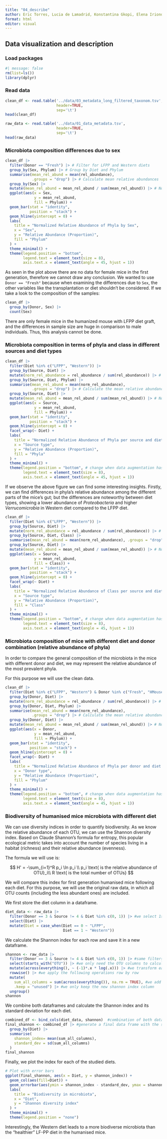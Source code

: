 ```yaml
---
title: "04_describe"
author: Eric Torres, Lucia de Lamadrid, Konstantina Gkopi, Elena Iriondo and Jorge Santiago
format: html
editor: visual
---
```


## Data visualization and description

### Load packages

```r
#| message: false 
rm(list=ls())
library(dplyr) 
```

### Read data

```r
clean_df <- read.table('../data/03_metadata_long_filtered_taxonom.tsv', 
                       header=TRUE, 
                       sep='\t')
head(clean_df)
```

```r
raw_data <- read.table('../data/01_data_metadata.tsv', 
                       header=TRUE, 
                       sep='\t')
head(raw_data)
```

### Microbiota composition differences due to sex

```r
clean_df |> 
  filter(Donor == "Fresh") |> # Filter for LFPP and Western diets
  group_by(Sex, Phylum) |> # Group by Diet and Phylum
  summarise(mean_rel_abund = mean(rel_abundance), 
            .groups = "drop") |> # Calculate mean relative abundances
  group_by(Sex) |> 
  mutate(mean_rel_abund = mean_rel_abund / sum(mean_rel_abund)) |> # Normalize mean abundances so that the total for each diet is 1
  ggplot(aes(x = Sex,
             y = mean_rel_abund,
             fill = Phylum)) + 
  geom_bar(stat = "identity",
           position = "stack") +
  geom_hline(yintercept = 0) +
  labs(
    title = "Normalized Relative Abundance of Phyla by Sex",
    x = "Sex",
    y = "Relative Abundance (Proportion)",
    fill = "Phylum"
  ) +
  theme_minimal() +
  theme(legend.position = "bottom", 
        legend.text = element_text(size = 8),
        axis.text.x = element_text(angle = 45, hjust = 1))


```

As seen in the plot above there are no data for female mice in the first generation, therefore we cannot draw any conclusion. We wanted to use `Donor == "Fresh"` because when examining the differences due to `Sex`, the other variables like the transplantation or diet shouldn't be considered. If we take a look to the composition of the samples:

```r
clean_df |> 
  group_by(Donor, Sex) |> 
  count(Sex)
```

There are only female mice in the humanized mouse with LFPP diet graft, and the differences in sample size are huge in comparison to male individuals. Thus, this analysis cannot be done.

### Microbiota composition in terms of phyla and class in different sources and diet types

```r
clean_df |> 
  filter(Diet %in% c("LFPP", "Western")) |> 
  group_by(Source, Diet) |> 
  mutate(norm_rel_abundance = rel_abundance / sum(rel_abundance)) |> # Normalize abundance within samples
  group_by(Source, Diet, Phylum) |> 
  summarise(mean_rel_abund = mean(norm_rel_abundance), 
            .groups = "drop") |> # Calculate the mean relative abundances
  group_by(Source, Diet) |> 
  mutate(mean_rel_abund = mean_rel_abund / sum(mean_rel_abund)) |> # Normalize mean abundances so that the total for each one is 1
  ggplot(aes(x = Source,
             y = mean_rel_abund,
             fill = Phylum)) + 
  geom_bar(stat = "identity",
           position = "stack") +
  geom_hline(yintercept = 0) +
  facet_wrap(~ Diet) + 
  labs(
    title = "Normalized Relative Abundance of Phyla per source and diet type",
    x = "Source type",
    y = "Relative Abundance (Proportion)",
    fill = "Phyla"
  ) +
  theme_minimal() +
  theme(legend.position = "bottom", # change when data augmentation has been done
        legend.text = element_text(size = 8),
        axis.text.x = element_text(angle = 45, hjust = 1))
```

If we observe the above figure we can find some interesting insights. Firstly, we can find differences in phyla's relative abundance among the different parts of the mice's gut; but the differences are noteworthy between diet types, showing a lower abundance of *Proteobacteria* and higher *Verrucomicrobia* in Western diet compared to the LFPP diet.

```r
clean_df |> 
  filter(Diet %in% c("LFPP", "Western")) |> 
  group_by(Source, Diet) |> 
  mutate(norm_rel_abundance = rel_abundance / sum(rel_abundance)) |> # Normalize abundance within samples
  group_by(Source, Diet, Class) |> 
  summarise(mean_rel_abund = mean(norm_rel_abundance), .groups = "drop") |> # Calculate the mean relative abundances
  group_by(Source, Diet) |> 
  mutate(mean_rel_abund = mean_rel_abund / sum(mean_rel_abund)) |> # Normalize mean abundances so that the total for each one is 1
  ggplot(aes(x = Source,
             y = mean_rel_abund,
             fill = Class)) + 
  geom_bar(stat = "identity",
           position = "stack") +
  geom_hline(yintercept = 0) +
  facet_wrap(~ Diet) + 
  labs(
    title = "Normalized Relative Abundance of Class per source and diet type",
    x = "Source type",
    y = "Relative Abundance (Proportion)",
    fill = "Class"
  ) +
  theme_minimal() +
  theme(legend.position = "bottom", # change when data augmentation has been done
        legend.text = element_text(size = 8),
        axis.text.x = element_text(angle = 45, hjust = 1))

```

### Microbiota composition of mice with different diet and donor combination (relative abundance of phyla)

In order to compare the general composition of the microbiota in the mice with different donor and diet, we may represent the relative abundance of the most prevalent phyla.

For this purpose we will use the clean data.

```r
clean_df |> 
  filter(Diet %in% c("LFPP", "Western") & Donor %in% c("Fresh", "HMouseLFPP", "HMouseWestern") & Source != "Fresh" ) |> 
  group_by(Donor, Diet) |> 
  mutate(norm_rel_abundance = rel_abundance / sum(rel_abundance)) |> # Normalize abundance within samples
  group_by(Donor, Diet, Phylum) |> 
  summarise(mean_rel_abund = mean(norm_rel_abundance), 
            .groups = "drop") |> # Calculate the mean relative abundances
  group_by(Donor, Diet) |> 
  mutate(mean_rel_abund = mean_rel_abund / sum(mean_rel_abund)) |> # Normalize mean abundances so that the total for each one is 1
  ggplot(aes(x = Donor,
             y = mean_rel_abund,
             fill = Phylum)) + 
  geom_bar(stat = "identity",
           position = "stack") +
  geom_hline(yintercept = 0) +
  facet_wrap(~ Diet) + 
  labs(
    title = "Normalized Relative Abundance of Phyla per donor and diet type",
    x = "Donor type",
    y = "Relative Abundance (Proportion)",
    fill = "Phylum"
  ) +
  theme_minimal() +
  theme(legend.position = "bottom", # change when data augmentation has been done
        legend.text = element_text(size = 8),
        axis.text.x = element_text(angle = 45, hjust = 1))

```

### Biodiversity of humanised mice microbiota with different diet

We can use diversity indices in order to quantify biodiversity. As we know the relative abundance of each OTU, we can use the Shannon diversity index. Based on Claude Shannon's formula for entropy, this popular ecological metric takes into account the number of species living in a habitat (richness) and their relative abundance (evenness).

The formula we will use is:

$$
H' = -\sum_{i=1}^R p_i \ln p_i \\
p_i \text{ is the relative abundance of OTU}_i\\ R \text{ is the total number of OTUs}
$$

We will compare this index for first generation humanised mice following each diet. For this purpose, we will use the original raw data, in which all OTU counts (including the less abundant ones) are included.

We first store the diet column in a dataframe.

```r
diet_data <- raw_data |> 
  filter(Donor == 3 & Source != 4 & Diet %in% c(0, 1)) |> #we select 1st generation humanised mice (donor is fresh), get rid of microbiota samples that were not taken at the time of sacrifice (source is not fecal), and we select the LFPP (0) and Western (1) diets
  select(Diet) |> 
  mutate(Diet = case_when(Diet == 0 ~ "LFPP",
                          Diet == 1 ~ "Western"))
```

We calculate the Shannon index for each row and save it in a new dataframe.

```r
shannon <- raw_data |> 
  filter(Donor == 3 & Source != 4 & Diet %in% c(0, 1)) |> #same filters as before
  select(starts_with("OTU")) |> #we only need the OTU columns to calculate the index 
  mutate(across(everything(), ~ (-1)*.x * log(.x))) |> #we transform each OTU relative abundance column (p_i) into p_i*log(p_i) 
  rowwise() |> #we apply the following operations row by row
  mutate(
    sum_all_columns = sum(across(everything()), na.rm = TRUE), #we add the products to calculate the shannon_index
    .keep = "unused") |> #we only keep the new shannon index column
  ungroup()
shannon
```

We combine both dataframes and calculate the Shannon index and its standard deviation for each diet.

```r
combined_df <- bind_cols(diet_data, shannon)  #combination of both dataframes
final_shannon <- combined_df |> #generate a final data frame with the shannon index and sd for each diet
  group_by(Diet) |>
  summarise(
    shannon_index= mean(sum_all_columns),
    standard_dev = sd(sum_all_columns)
  )
final_shannon
```

Finally, we plot the index for each of the studied diets.

```r
# Plot with error bars
ggplot(final_shannon, aes(x = Diet, y = shannon_index)) +
  geom_col(aes(fill=Diet)) +
  geom_errorbar(aes(ymin = shannon_index - standard_dev, ymax = shannon_index + standard_dev), width = 0.2) +  # Error bars
  labs(
    title = "Biodiversity in microbiota",
    x = "Diet",
    y = "Shannon diversity index"
  ) +
  theme_minimal() +
  theme(legend.position = "none")
```

Interestingly, the Western diet leads to a more biodiverse microbiota than the "healthier" LF-PP diet in the humanised mice.
